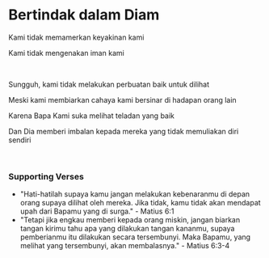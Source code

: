 # Bertindak dalam Diam

Kami tidak memamerkan keyakinan kami

Kami tidak mengenakan iman kami

<br />

Sungguh, kami tidak melakukan perbuatan baik untuk dilihat

Meski kami membiarkan cahaya kami bersinar di hadapan orang lain

Karena Bapa Kami suka melihat teladan yang baik

Dan Dia memberi imbalan kepada mereka yang tidak memuliakan diri sendiri

<br />

### Supporting Verses

- "Hati-hatilah supaya kamu jangan melakukan kebenaranmu di depan orang supaya dilihat oleh mereka. Jika tidak, kamu tidak akan mendapat upah dari Bapamu yang di surga." - Matius 6:1
- "Tetapi jika engkau memberi kepada orang miskin, jangan biarkan tangan kirimu tahu apa yang dilakukan tangan kananmu, supaya pemberianmu itu dilakukan secara tersembunyi. Maka Bapamu, yang melihat yang tersembunyi, akan membalasnya." - Matius 6:3-4